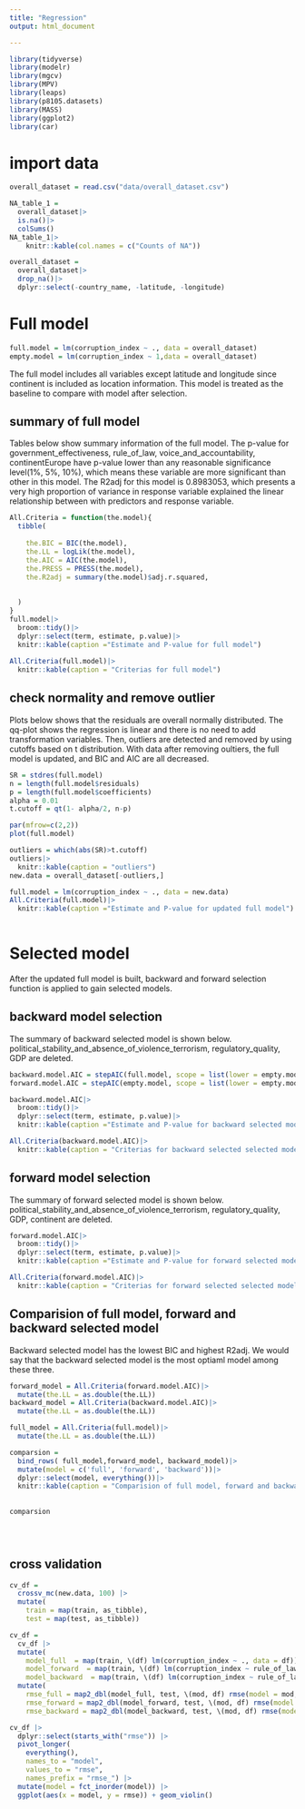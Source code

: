 ---
title: "Regression"
output: html_document

---

```{r}
library(tidyverse)
library(modelr)
library(mgcv)
library(MPV)
library(leaps)
library(p8105.datasets)
library(MASS)
library(ggplot2)
library(car)
```





# import data
```{r}
overall_dataset = read.csv("data/overall_dataset.csv")
```


```{r}
NA_table_1 = 
  overall_dataset|> 
  is.na()|> 
  colSums()
NA_table_1|> 
    knitr::kable(col.names = c("Counts of NA"))
```

```{r}
overall_dataset =
  overall_dataset|>
  drop_na()|>
  dplyr::select(-country_name, -latitude, -longitude)
```


# Full model
```{r}
full.model = lm(corruption_index ~ ., data = overall_dataset)
empty.model = lm(corruption_index ~ 1,data = overall_dataset)
```


The full model includes all variables except latitude and longitude since continent is included as location information. This model is treated as the baseline to compare with model after selection. 

## summary of full model



Tables below show summary information of the full model. The p-value for government_effectiveness, rule_of_law, voice_and_accountability, continentEurope 
have p-value lower than any reasonable significance level(1%, 5%, 10%), which means these variable are more significant than other in this model. The R2adj for this model is 0.8983053, which presents a very high proportion of variance in response variable explained the linear relationship between with predictors and response variable.


```{r}
All.Criteria = function(the.model){
  tibble(
   
    the.BIC = BIC(the.model),
    the.LL = logLik(the.model),
    the.AIC = AIC(the.model),
    the.PRESS = PRESS(the.model),
    the.R2adj = summary(the.model)$adj.r.squared,
   
    
  )
}
full.model|>
  broom::tidy()|>
  dplyr::select(term, estimate, p.value)|>
  knitr::kable(caption ="Estimate and P-value for full model")
  
All.Criteria(full.model)|>
  knitr::kable(caption = "Criterias for full model")
```




## check normality and remove outlier



Plots below shows that the residuals are overall normally distributed. The qq-plot shows the regression is linear and there is no need to add transformation variables. Then, outliers are detected and removed by using cutoffs based on t distribution. With data after removing oultiers, the full model is updated, and BIC and AIC are all decreased.

```{r}
SR = stdres(full.model)
n = length(full.model$residuals) 
p = length(full.model$coefficients)
alpha = 0.01 
t.cutoff = qt(1- alpha/2, n-p)

par(mfrow=c(2,2))
plot(full.model)

outliers = which(abs(SR)>t.cutoff)
outliers|>
  knitr::kable(caption = "outliers")
new.data = overall_dataset[-outliers,]

full.model = lm(corruption_index ~ ., data = new.data)
All.Criteria(full.model)|>
  knitr::kable(caption ="Estimate and P-value for updated full model")
  
```

# Selected model



After the updated full model is built, backward and forward selection function is applied to gain selected  models.



## backward model selection



The summary of backward selected model is shown below. political_stability_and_absence_of_violence_terrorism, regulatory_quality, GDP are deleted.


```{r}
backward.model.AIC = stepAIC(full.model, scope = list(lower = empty.model, upper= full.model), k = 2,direction = "backward",trace = FALSE)
forward.model.AIC = stepAIC(empty.model, scope = list(lower = empty.model, upper= full.model), k = 2,direction = "forward",trace = FALSE)
```

```{r}
backward.model.AIC|>
  broom::tidy()|>
  dplyr::select(term, estimate, p.value)|>
  knitr::kable(caption ="Estimate and P-value for backward selected model")

All.Criteria(backward.model.AIC)|>
  knitr::kable(caption = "Criterias for backward selected selected model")
```


## forward model selection 



The summary of forward selected model is shown below. political_stability_and_absence_of_violence_terrorism, regulatory_quality, GDP, continent are deleted.

```{r}
forward.model.AIC|>
  broom::tidy()|>
  dplyr::select(term, estimate, p.value)|>
  knitr::kable(caption ="Estimate and P-value for forward selected model")

All.Criteria(forward.model.AIC)|>
  knitr::kable(caption = "Criterias for forward selected selected model")
```


## Comparision of full model, forward and backward selected model

Backward selected model has the lowest BIC and highest R2adj. We would say that the 
backward selected model is the most optiaml model among these three.
 
```{r}
forward_model = All.Criteria(forward.model.AIC)|>
  mutate(the.LL = as.double(the.LL))
backward_model = All.Criteria(backward.model.AIC)|>
  mutate(the.LL = as.double(the.LL))

full_model = All.Criteria(full.model)|>
  mutate(the.LL = as.double(the.LL))

comparsion = 
  bind_rows( full_model,forward_model, backward_model)|>
  mutate(model = c('full', 'forward', 'backward'))|>
  dplyr::select(model, everything())|>
  knitr::kable(caption = "Comparision of full model, forward and backward selected model")
  
  
comparsion


  


```


## cross validation 


```{r}
cv_df =
  crossv_mc(new.data, 100) |> 
  mutate(
    train = map(train, as_tibble),
    test = map(test, as_tibble))
```

```{r}
cv_df = 
  cv_df |> 
  mutate(
    model_full  = map(train, \(df) lm(corruption_index ~ ., data = df)),
    model_forward  = map(train, \(df) lm(corruption_index ~ rule_of_law + government_effectiveness + voice_and_accountability + development, data = df)),
    model_backward  = map(train, \(df) lm(corruption_index ~ rule_of_law + government_effectiveness + voice_and_accountability + development+ continent, data = df)))|> 
  mutate(
    rmse_full = map2_dbl(model_full, test, \(mod, df) rmse(model = mod, data = df)),
    rmse_forward = map2_dbl(model_forward, test, \(mod, df) rmse(model = mod, data = df)),
    rmse_backward = map2_dbl(model_backward, test, \(mod, df) rmse(model = mod, data = df)))
```


```{r}
cv_df |> 
  dplyr::select(starts_with("rmse")) |> 
  pivot_longer(
    everything(),
    names_to = "model", 
    values_to = "rmse",
    names_prefix = "rmse_") |> 
  mutate(model = fct_inorder(model)) |> 
  ggplot(aes(x = model, y = rmse)) + geom_violin()
```

